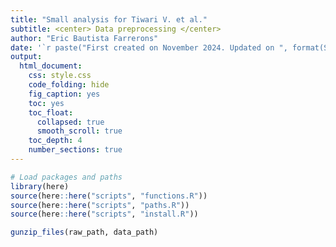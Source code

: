 ```yaml
---
title: "Small analysis for Tiwari V. et al."
subtitle: <center> Data preprocessing </center>
author: "Eric Bautista Farrerons"
date: '`r paste("First created on November 2024. Updated on ", format(Sys.Date(), "%d %B %Y"))`'
output:
  html_document:
    css: style.css
    code_folding: hide
    fig_caption: yes
    toc: yes
    toc_float:
      collapsed: true
      smooth_scroll: true
    toc_depth: 4
    number_sections: true
---
```


```r
# Load packages and paths
library(here)
source(here::here("scripts", "functions.R"))
source(here::here("scripts", "paths.R"))
source(here::here("scripts", "install.R"))

gunzip_files(raw_path, data_path)
```